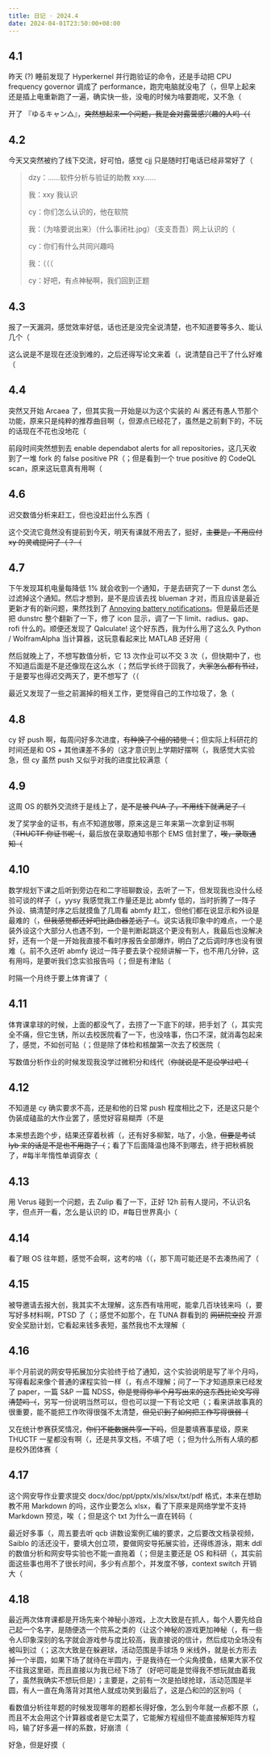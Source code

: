 ```yaml
---
title: 日记 · 2024.4
date: 2024-04-01T23:50:00+08:00
---
```


## 4.1

昨天 (?) 睡前发现了 Hyperkernel 并行跑验证的命令，还是手动把 CPU frequency governor 调成了 performance，跑完电脑就没电了（，但早上起来还是插上电重新跑了一遍，确实快一些，没电的时候为啥要跑呢，又不急（

开了 <span lang="ja">『ゆるキャン△』</span>，~~突然想起来一个问题，我是会对露营感兴趣的人吗（（~~

## 4.2

今天又突然被约了线下交流，好可怕，感觉 cjj 只是随时打电话已经非常好了（

>   dzy：……软件分析与验证的助教 xxy……
>
>   我：xxy 我认识
>
>   cy：你们怎么认识的，他在软院
>
>   我：（为啥要说出来）（什么事闭社.jpg）（支支吾吾）网上认识的（
>
>   cy：你们有什么共同兴趣吗
>
>   我：（（（
>
>   cy：好吧，有点神秘啊，我们回到正题

## 4.3

报了一天漏洞，感觉效率好低，话也还是没完全说清楚，也不知道要等多久、能认几个（

这么说是不是现在还没到难的，之后还得写论文来着（，说清楚自己干了什么好难（

## 4.4

突然又开始 Arcaea 了，但其实我一开始是以为这个实装的 Ai 酱还有愚人节那个功能，原来只是纯粹的推荐曲目啊（，但源点已经花了，虽然是之前剩下的，不玩的话现在不花也没地花（

前段时间突然想到去 enable dependabot alerts for all repositories，这几天收到了一堆 fork 的 false positive PR（；但是看到一个 true positive 的 CodeQL scan，原来这玩意真有用啊（

## 4.6

迟交数值分析来赶工，但也没赶出什么东西（

这个交流它竟然没有提前到今天，明天有课就不用去了，挺好，~~主要是，不用应付 xy 的灵魂提问了（？（~~

## 4.7

下午发现耳机电量每降低 1% 就会收到一个通知，于是去研究了一下 dunst 怎么过滤掉这个通知。然后才想到，是不是应该去找 blueman 才对，而且应该是最近更新才有的新问题，果然找到了 [Annoying battery notifications](https://github.com/blueman-project/blueman/issues/2317)。但是最后还是把 dunstrc 整个翻新了一下，修了 icon 显示，调了一下 limit、radius、gap、rofi 什么的。顺便还发现了 Qalculate! 这个好东西，我为什么用了这么久 Python / WolframAlpha 当计算器，这玩意看起来比 MATLAB 还好用（

然后就晚上了，不想写数值分析，它 13 次作业可以不交 3 次（，但快期中了，也不知道后面是不是还像现在这么水（；然后学长终于回我了，~~大家怎么都有节过~~，于是要写也得迟交两天了，更不想写了（（

最近又发现了一些之前漏掉的相关工作，更觉得自己的工作垃圾了，急（

## 4.8

cy 好 push 啊，每周问好多次进度，~~有种换了个组的错觉（~~；但实际上科研花的时间还是和 OS + 其他课差不多的（这才意识到上学期好摆啊（，我感觉大实验急，但 cy 虽然 push 又似乎对我的进度比较满意（

## 4.9

这周 OS 的额外交流终于是线上了，~~是不是被 PUA 了，不用线下就满足了（~~

发了奖学金的证书，有点不知道放哪，原来这是三年来第一次拿到证书啊（~~THUCTF 你证书呢（~~，最后放在录取通知书那个 EMS 信封里了，~~唉，录取通知（~~

## 4.10

数学规划下课之后听到旁边在和二字班聊数设，去听了一下，但发现我也没什么经验可谈的样子（，yysy 我感觉我工作量还是比 abmfy 低的，当时折腾了一阵子外设、搞清楚时序之后就摸鱼了几周看 abmfy 赶工，但他们都在说显示和外设是最难的（，~~但我感觉都还好吧比路由器差远了（~~。说实话我印象中的难点，一个是装外设这个大部分人也遇不到，一个是判断起跳这个更没有别人，我最后也没解决好，还有一个是一开始我直接不看时序报告全部爆炸，明白了之后调时序也没有很难（。前不久还听 abmfy 说过一阵子要去录个视频讲解一下，也不用几分钟，这有用吗，是要听我们念实验报告吗（；但是有津贴（

时隔一个月终于要上体育课了（

## 4.11

体育课拿球的时候，上面的都没气了，去捞了一下底下的球，把手划了（，其实完全不痛，但它生锈，所以去校医院看了一下，也没啥事，伤口不深，就消毒包起来了，感觉，不如创可贴（；但是除了体检和核酸第一次去了校医院（

写数值分析作业的时候发现我没学过微积分和线代（~~你就说是不是没学过吧（~~

## 4.12

不知道是 cy 确实要求不高，还是和他的日常 push 程度相比之下，还是这只是个伪装成磕盐的大作业罢了，感觉好容易糊弄（不是

本来想去跑个步，结果还穿着秋裤（，还有好多柳絮，咕了，小急，~~但要是考试 lyb 来的话是不是也不用跑了（~~；看了下后面降温也降不到哪去，终于把秋裤脱了，#每半年惰性单调穿衣（

## 4.13

用 Verus 碰到一个问题，去 Zulip 看了一下，正好 12h 前有人提问，不认识名字，但点开一看，怎么是认识的 ID，#每日世界真小（

## 4.14

看了眼 OS 往年题，感觉不会啊，这考的啥（（，那下周可能还是不去凑热闹了（

## 4.15

被导邀请去报大创，我其实不太理解，这东西有啥用呢，能拿几百块钱来吗（，要写好多材料啊，PTSD 了（；感觉不如那个，在 TUNA 群看到的 ~~网研院空投~~ 开源安全奖励计划，它看起来钱多表短，虽然我也不太理解（

## 4.16

半个月前说的网安导拓展加分实验终于给了通知，这个实验说明是写了半个月吗，写得看起来像个普通的课程实验一样（，有点不理解；问了一下才知道原来已经发了 paper，一篇 S&P 一篇 NDSS，~~你是觉得你半个月写出来的这东西比论文写得清楚吗（~~，另写一份说明当然可以，但也可以提一下有论文吧（；看来讲故事真的很重要，能不能把工作吹得很强不太清楚，~~但见识到了如何把工作写得很弱（~~

又在统计参赛获奖情况，~~你们不能数据共享一下吗~~，但是要填赛事星级，原来 THUCTF 一星都没有啊（，还是共享文档，不填了吧（；但为什么所有人填的都是校外团体赛（

## 4.17

这个网安导作业要求提交 docx/doc/ppt/pptx/xls/xlsx/txt/pdf 格式，本来在想助教不用 Markdown 的吗，这作业要怎么 xlsx，看了下原来是网络学堂不支持 Markdown 预览，唉（；但是这个 txt 为什么一直在转码（

最近好多事（，周五要去听 qcb 讲数设案例汇编的要求，之后要改文档录视频，Saiblo 的活还没干，要填大创立项，要做网安导拓展实验，还得练游泳，期末 ddl 的数值分析和网安导实验也不能一直拖着（；但是主要还是 OS 和科研（，其实前面这些事也用不了很长时间，多少有点那个，并发度不够，context switch 开销大（

## 4.18

最近两次体育课都是开场先来个神秘小游戏，上次大致是在抓人，每个人要先给自己起一个名字，是随便选一个院系之类的（让这个神秘的游戏更加神秘（，有一些令人印象深刻的名字就会游戏参与度比较高，我直接说的信计，然后成功全场没有被叫到过（；这次大致是在躲避球，活动范围是手球场 9 米线外，就是长方形去掉一个半圆，如果下场了就待在半圆内，于是我待在一个尖角摸鱼，结果大家不仅不往我这里砸，而且直接以为我已经下场了（好吧可能是觉得我不想玩就由着我了，虽然我确实不想玩但是）；主要是，之前有一次是拍球抢球，活动范围是半圆，有人一直在角落背对其他人就成功笑到最后了，这是凸和凹的区别吗（

看数值分析往年题的时候发现哪年的题都长得好像，怎么到今年就一点都不原（，而且不太会用这个计算器或者是它太菜了，它能解方程组但不能直接解矩阵方程吗，输了好多遍一样的系数，好崩溃（

好急，但是好摸（
